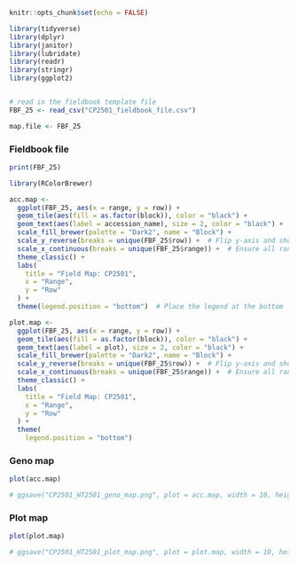 
```r
knitr::opts_chunk$set(echo = FALSE)
```

```r
library(tidyverse)
library(dplyr)
library(janitor)
library(lubridate)
library(readr)
library(stringr)
library(ggplot2)


# read in the fieldbook template file
FBF_25 <- read_csv("CP2501_fieldbook_file.csv")

map.file <- FBF_25

```

### Fieldbook file
```r
print(FBF_25)
```

```r
library(RColorBrewer)

acc.map <- 
  ggplot(FBF_25, aes(x = range, y = row)) +
  geom_tile(aes(fill = as.factor(block)), color = "black") +  
  geom_text(aes(label = accession_name), size = 2, color = "black") +  
  scale_fill_brewer(palette = "Dark2", name = "Block") +  
  scale_y_reverse(breaks = unique(FBF_25$row)) +  # Flip y-axis and show all row labels
  scale_x_continuous(breaks = unique(FBF_25$range)) +  # Ensure all range labels are shown
  theme_classic() +
  labs(
    title = "Field Map: CP2501",
    x = "Range",
    y = "Row"
  ) +
  theme(legend.position = "bottom")  # Place the legend at the bottom

plot.map <- 
  ggplot(FBF_25, aes(x = range, y = row)) +
  geom_tile(aes(fill = as.factor(block)), color = "black") +  
  geom_text(aes(label = plot), size = 2, color = "black") +  
  scale_fill_brewer(palette = "Dark2", name = "Block") +  
  scale_y_reverse(breaks = unique(FBF_25$row)) +  # Flip y-axis and show all row labels
  scale_x_continuous(breaks = unique(FBF_25$range)) +  # Ensure all range labels are shown
  theme_classic() +
  labs(
    title = "Field Map: CP2501",
    x = "Range",
    y = "Row"
  ) +
  theme(
    legend.position = "bottom")  

```

### Geno map
```r
plot(acc.map)

# ggsave("CP2501_HT2501_geno_map.png", plot = acc.map, width = 10, height = 6, dpi = 300, units = "in")
```

### Plot map
```r
plot(plot.map)

# ggsave("CP2501_HT2501_plot_map.png", plot = plot.map, width = 10, height = 6, dpi = 300, units = "in")
```
